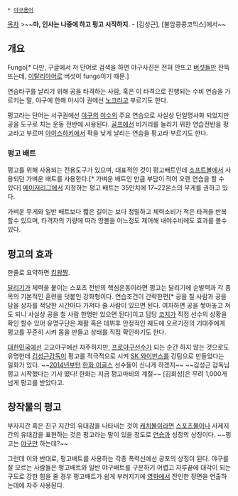  * [[야구용어]]
[[목차]]
>~~'''마, 인사는 나중에 하고 펑고 시작하지.''' - [김성근], [불암콩콩코믹스]에서~~
== 개요 ==
Fungo[* 다만, 구글에서 저 단어로 검색을 하면 야구사진은 전혀 안뜨고 [[버섯]]들만 잔뜩뜨는데, [[이탈리아]]어로 버섯이  fungo이기 때문.]

연습타구를 날리기 위해 공을 타격하는 사람, 혹은 이 타격으로 진행되는 수비 연습을 가르키는 말, 야구에 한해 아시아 권에선 [[노크]]라고 부르기도 한다.

펑고라는 단어는 서구권에선 [[야구]]의 [[야수]]의 주요 연습으로 사실상 단일명사화 되었지만 공을 도구로 치는 운동 전반에 사용된다. [[골프]]에선 비거리를 늘리기 위한 연습전반을 펑고라고 부르며 [[아이스하키]]에서 퍽을 낮게 날리는 연습을 펑고라 부르기도 한다.

=== 펑고 배트 ===
펑고를 위해 사용되는 전용도구가 있으며, 대표적인 것이 펑고배트인데 [[소프트볼]]에서 사용되던 가벼운 배트를 사용한다.[* 가벼운 배트인 만큼 부담이 적어 오랜 연습을 할 수 있다] [[메이저리그]]에서 지정하는 펑고 배트는 35인치에 17~22온스의 무게를 권하고 있다.

가벼운 무게와 일반 배트보다 짧은 길이는 보다 정밀하고 체력소비가 적은 타격을 반복할수 있으며, 타격자의 기량에 따라 땅볼을 어느정도 제어해 내야수비에도 효과를 볼수 있다.

== 펑고의 효과 ==
한줄로 요약하면 [[킹왕짱]].

[[달리기]]가 체력을 붙이는 스포츠 전반의 핵심운동이라면 펑고는 달리기에 순발력과 각 종목의 기본적인 훈련을 덧붙인 강화형이다. 연습조건이 간략한편[* 공을 칠 사람과 공을 담을 상자를 적당한 시간마다 가져다 줄 사람이 있으면 된다. 여차하면 공을 쌓아놓고 쳐도 되니 사실상 공을 칠 사람 한명만 있으면 된다]이고 담당 [[코치]]가 직접 선수의 상황을 확인 할수 있어 유명구단은 재활 혹은 데뷔후 안정적인 궤도에 오르기전의 기대주에게 펑고를 꾸준히 시켜 몸을 만들고 상태를 직접 확인하기도 한다.

[[대한민국]]에선 고교야구에선 자주하지만, [[프로야구]]선수가 되는 순간 하지 않는 것으로도 유명한데 [[김성근]]감독이 펑고를 적극적으로 시켜 [[SK 와이번스]]를 강팀으로 만들었다는 일화가 있다. ~~[[2014년]]부턴 [[한화 이글스]] 선수들이 신나게 하겠지~~ ~~김성근 감독님 펑고 시작했다는 기사 떴다! 한화는 지금 펑고마비의 계절~~ [김회성]은 무려 1,000개 넘게 펑고를 받았다고.

== 창작물의 펑고 ==
부자지간 혹은 친구 지간의 유대감을 나타내는 것이 [[캐치볼]]이라면 [[스포츠물]]이나 사제지간의 유대감을 표현하는 것은 펑고라는 말이 있을 정도로 [[연습]]과 성장의 상징이다. ~~펑고는 [[야구]]만 하는데?~~

그런데 이와 반대로, 펑고배트를 사용하는 각종 폭력신에선 공포의 상징이 된다. 야구를 잘 모르는 사람들은 펑고배트와 일반 야구배트를 구분하기 어렵고 자루끝에 대각이 되는 구도로 강한 힘을 줄 경우 펑고배트가 쉽게 부러지기에 [[영화]]에서 잔인한 장면을 연출하는데에 자주 사용된다.
